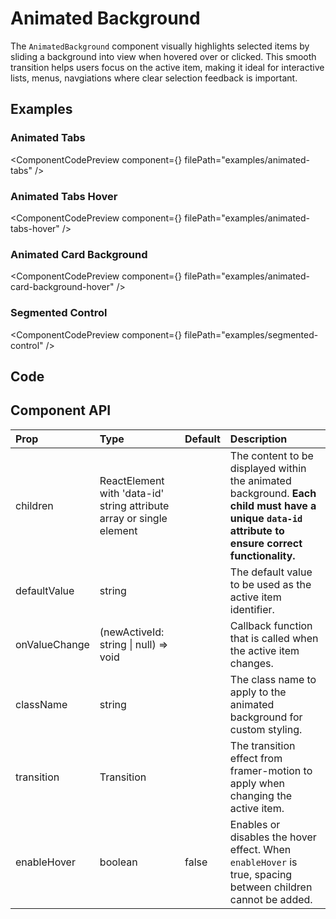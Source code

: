 
# Animated Background

The `AnimatedBackground` component visually highlights selected items by sliding a background into view when hovered over or clicked. This smooth transition helps users focus on the active item, making it ideal for interactive lists, menus, navgiations where clear selection feedback is important.

## Examples

### Animated Tabs

<ComponentCodePreview
  component={<AnimatedTabs />}
  filePath="examples/animated-tabs"
/>

### Animated Tabs Hover

<ComponentCodePreview
  component={<AnimatedTabsHover />}
  filePath="examples/animated-tabs-hover"
/>

### Animated Card Background

<ComponentCodePreview
  component={<AnimatedCardBackgroundHover />}
  filePath="examples/animated-card-background-hover"
/>

### Segmented Control

<ComponentCodePreview
  component={<SegmentedControl />}
  filePath="examples/segmented-control"
/>

## Code

<CodeBlock filePath="components/core/animated-background.tsx" />

## Component API

| Prop          | Type                                                                 | Default | Description                                                                                                                                        |
| :------------ | :------------------------------------------------------------------- | :------ | :------------------------------------------------------------------------------------------------------------------------------------------------- |
| children      | ReactElement with 'data-id' string attribute array or single element |         | The content to be displayed within the animated background. **Each child must have a unique `data-id` attribute to ensure correct functionality.** |
| defaultValue  | string                                                               |         | The default value to be used as the active item identifier.                                                                                        |
| onValueChange | (newActiveId: string \| null) => void                                |         | Callback function that is called when the active item changes.                                                                                     |
| className     | string                                                               |         | The class name to apply to the animated background for custom styling.                                                                             |
| transition    | Transition                                                           |         | The transition effect from framer-motion to apply when changing the active item.                                                                   |
| enableHover   | boolean                                                              | false   | Enables or disables the hover effect. When `enableHover` is true, spacing between children cannot be added.                                        |
